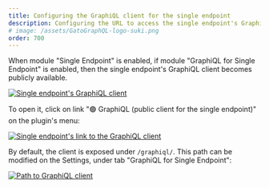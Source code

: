 ```yaml
---
title: Configuring the GraphiQL client for the single endpoint
description: Configuring the URL to access the single endpoint's GraphiQL client.
# image: /assets/GatoGraphQL-logo-suki.png
order: 700
---
```


When module "Single Endpoint" is enabled, if module "GraphiQL for Single Endpoint" is enabled, then the single endpoint's GraphiQL client becomes publicly available.

<a href="/assets/guides/upstream/single-endpoint-graphiql.png" target="_blank">![Single endpoint's GraphiQL client](/assets/guides/upstream/single-endpoint-graphiql.png "Single endpoint's GraphiQL client")</a>

To open it, click on link "🟢 GraphiQL (public client for the single endpoint)" on the plugin's menu:

<div class="img-width-1024" markdown="1">

<a href="/assets/guides/upstream/single-endpoint-graphiql-link.png" target="_blank">![Single endpoint's link to the GraphiQL client](/assets/guides/upstream/single-endpoint-graphiql-link.png "Single endpoint's link to the GraphiQL client")</a>

</div>

By default, the client is exposed under `/graphiql/`. This path can be modified on the Settings, under tab "GraphiQL for Single Endpoint":

<div class="img-width-1024" markdown="1">

<a href="/assets/guides/upstream/settings-graphiql-for-single-endpoint.png" target="_blank">![Path to GraphiQL client](/assets/guides/upstream/settings-graphiql-for-single-endpoint.png "Path to GraphiQL client")</a>

</div>
